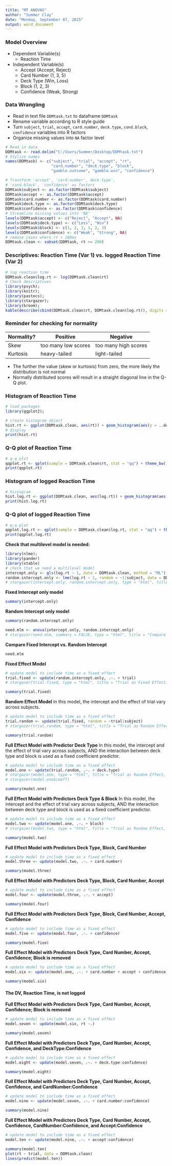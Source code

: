 ---
title: "MT ANOVAS"
author: "Summer Clay"
date: "Monday, September 07, 2015"
output: word_document
---

### Model Overview
* Dependent Variable(s)
    + Reaction Time   
* Independent Variable(s)
    + Accept (Accept, Reject)
    + Card Number (1, 3, 5)
    + Deck Type (Win, Loss)
    + Block (1, 2, 3)
    + Confidence (Weak, Strong)

### Data Wrangling
  + Read in text file `DDMtask.txt` to dataframe `DDMtask`
  + Rename variable according to R style guide
  + Turn `subject`, `trial`, `accept`, `card.number`, `deck.type`, `cond.block`, `confidence` variables into R factors
  + Organize missing values into `NA` factor level
```{r, echo = FALSE}
# Read in data
DDMtask <- read.delim("C:/Users/Summer/Desktop/DDMtask.txt")
# Stylize names
names(DDMtask) <- c("subject", "trial", "accept", "rt", 
                    "card.number", "deck.type", "block", 
                    "gamble.outcome", "gamble.win", "confidence")
```

```{r, echo = FALSE}
# Transform 'accept', 'card.number', deck.type', 
# 'cond.block', 'confidence' as factors
DDMtask$subject <- as.factor(DDMtask$subject)
DDMtask$accept <- as.factor(DDMtask$accept)
DDMtask$card.number <- as.factor(DDMtask$card.number)
DDMtask$deck.type <- as.factor(DDMtask$deck.type)
DDMtask$confidence <- as.factor(DDMtask$confidence)
# Streamline missing values into 'NA'
levels(DDMtask$accept) <- c("Reject", "Accept", NA)
levels(DDMtask$deck.type) <- c("Loss", "Win")
levels(DDMtask$block) <- c(1, 2, 3, 1, 2, 3)
levels(DDMtask$confidence) <- c("Weak", "Strong", NA)
# remove cases where rt < 200ms
DDMtask.clean <- subset(DDMtask, rt >= 200)
```

### Descriptives: Reaction Time (Var 1) vs. logged Reaction Time (Var 2)
```{r, echo = FALSE, results = "asis", message = FALSE}
# log reaction time
DDMtask.clean$log.rt <- log(DDMtask.clean$rt)
# Check descriptives
library(psych);
library(knitr);
library(pastecs);
library(stargazer);
library(broom);
kable(describe(cbind(DDMtask.clean$rt, DDMtask.clean$log.rt)), digits = 2)
```

### Reminder for checking for normality

Normality?        | Positive           | Negative
------------      |----------------    |--------------
Skew              | too many low scores| too many high scores
Kurtosis          | heavy-tailed       | light-tailed

  + The further the value (skew or kurtosis) from zero, the more likely the distribution is not normal
  + Normally distributed scores will result in a straight diagonal line in the Q-Q plot. 

### Histogram of Reaction Time
```{r, echo = FALSE, results = "hide", message = FALSE, fig.width = 4, fig.height = 3}
# load packages
library(ggplot2);
```

``` {r, echo = FALSE, message = FALSE, fig.width = 4, fig.height = 3}
# create histogram object
hist.rt <- ggplot(DDMtask.clean, aes(rt)) + geom_histogram(aes(y = ..density..)) + labs(x = "Reaction Time", y = "Density") + theme_bw() + stat_function(fun = dnorm, args = list(mean = mean(DDMtask.clean$rt, na.rm = TRUE), sd = sd(DDMtask.clean$rt, na.rm = TRUE)), color = "red", size = 1);                                                                                                                                             
# display
print(hist.rt)
```

### Q-Q plot of Reaction Time
```{r, echo = FALSE, message = FALSE, fig.width = 4, fig.height = 3}
# q-q plot
qqplot.rt <- qplot(sample = DDMtask.clean$rt, stat = "qq") + theme_bw();
print(qqplot.rt)
```

### Histogram of logged Reaction Time
``` {r, echo = FALSE, message = FALSE, fig.width = 4, fig.height = 3}
# histogram
hist.log.rt <- ggplot(DDMtask.clean, aes(log.rt)) + geom_histogram(aes(y = ..density..)) + labs(x = "Reaction Time", y = "Density") + theme_bw() + stat_function(fun = dnorm, args = list(mean = mean(DDMtask.clean$log.rt, na.rm = TRUE), sd = sd(DDMtask.clean$log.rt, na.rm = TRUE)), color = "red", size = 1);                                                                                                                                             
print(hist.log.rt)
```

### Q-Q plot of logged Reaction Time
```{r, echo = FALSE, message = FALSE, fig.width = 4, fig.height = 3}
# q-q plot
qqplot.log.rt <- qplot(sample = DDMtask.clean$log.rt, stat = "qq") + theme_bw();
print(qqplot.log.rt)
```



**Check that multilevel model is needed:**
```{r, echo = FALSE, results = "asis", message = FALSE}
library(nlme);
library(pander)
library(xtable)
# check that we need a multilevel model
intercept.only <- gls(log.rt ~ 1, data = DDMtask.clean, method = "ML")
random.intercept.only <- lme(log.rt ~ 1, random = ~1|subject, data = DDMtask.clean, method = "ML", na.action = na.exclude, control = list(opt = "optim"))
# stargazer(intercept.only, random.intercept.only, type = "html", title = "Fixed vs. Random Intercept Only Models", digits = 2)
```

**Fixed Intercept only model**
```{r, echo = FALSE}
summary(intercept.only)
```

**Random Intercept only model**
```{r, echo = FALSE}
summary(random.intercept.only)
```


```{r, echo = FALSE, results = "asis", message = FALSE}
need.mlm <- anova(intercept.only, random.intercept.only)
# stargazer(need.mlm, summary = FALSE, type = "html", title = "Compare Fixed Intercept and Random Intercept Models", digits = 2, omit = c("call", "Model"))
```

**Compare Fixed Intercept vs. Random Intercept**
```{r, echo = FALSE}
need.mlm
```

  
**Fixed Effect Model**
```{r, echo = FALSE, results = "asis", message = FALSE}
# update model to include time as a fixed effect
trial.fixed <- update(random.intercept.only, .~. + trial)
# stargazer(trial.fixed, type = "html", title = "Trial as Fixed Effect, No Predictors")
```

```{r, echo = FALSE}
summary(trial.fixed)
```


**Random Effect Model**
In this model, the intercept and the effect of trial vary across subjects.
```{r, echo = FALSE, results = "asis", message = FALSE}
# update model to include time as a fixed effect
trial.random <- update(trial.fixed, random = ~trial|subject)
# stargazer(trial.random, type = "html", title = "Trial as Random Effect, No Predictors")
```

```{r, echo = FALSE}
summary(trial.random)
```


**Full Effect Model with Predictor Deck Type**
In this model, the intercept and the effect of trial vary across subjects, AND the interaction between deck type and block is used as a fixed coefficient predictor.
```{r, echo = FALSE, results = "asis", message = FALSE}
# update model to include time as a fixed effect
model.one <- update(trial.random, .~. + deck.type)
# stargazer(model.one, type = "html", title = "Trial as Random Effect, Deck as Predictor")
# stargazer(model.one$coeff)
```

```{r, echo = FALSE}
summary(model.one)
```


**Full Effect Model with Predictors Deck Type & Block**
In this model, the intercept and the effect of trial vary across subjects, AND the interaction between deck type and block is used as a fixed coefficient predictor.
```{r, echo = FALSE, results = "asis", message = FALSE}
# update model to include time as a fixed effect
model.two <- update(model.one, .~. + block)
# stargazer(model.two, type = "html", title = "Trial as Random Effect, Deck & Block as Predictors")
```

```{r, echo = FALSE}
summary(model.two)
```

**Full Effect Model with Predictors Deck Type, Block, Card Number**
```{r, echo = FALSE, results = "asis", message = FALSE}
# update model to include time as a fixed effect
model.three <- update(model.two, .~. + card.number)
```

```{r, echo = FALSE}
summary(model.three)
```


**Full Effect Model with Predictors Deck Type, Block, Card Number, Accept**
```{r, echo = FALSE, results = "asis", message = FALSE}
# update model to include time as a fixed effect
model.four <- update(model.three, .~. + accept)
```

```{r, echo = FALSE}
summary(model.four)
```


**Full Effect Model with Predictors Deck Type, Block, Card Number, Accept, Confidence**
```{r, echo = FALSE, results = "asis", message = FALSE}
# update model to include time as a fixed effect
model.five <- update(model.four, .~. + confidence)
```

```{r, echo = FALSE}
summary(model.five)
```


**Full Effect Model with Predictors Deck Type, Card Number, Accept, Confidence; Block is removed**
```{r, echo = FALSE, results = "asis", message = FALSE}
# update model to include time as a fixed effect
model.six <- update(model.one, .~. + card.number + accept + confidence)
```

```{r, echo = FALSE}
summary(model.six)
```



#### The DV, Reaction Time, is not logged
**Full Effect Model with Predictors Deck Type, Card Number, Accept, Confidence; Block is removed**
```{r, echo = FALSE, results = "asis", message = FALSE}
# update model to include time as a fixed effect
model.seven <- update(model.six, rt ~.)
```

```{r, echo = FALSE}
summary(model.seven)
```


**Full Effect Model with Predictors Deck Type, Card Number, Accept, Confidence, and DeckType:Confidence**
```{r, echo = FALSE, results = "asis", message = FALSE}
# update model to include time as a fixed effect
model.eight <- update(model.seven, .~. + deck.type:confidence)
```

```{r, echo = FALSE}
summary(model.eight)
```

**Full Effect Model with Predictors Deck Type, Card Number, Accept, Confidence, and CardNumber:Confidence**
```{r, echo = FALSE, results = "asis", message = FALSE}
# update model to include time as a fixed effect
model.nine <- update(model.seven, .~. + card.number:confidence)
```

```{r, echo = FALSE}
summary(model.nine)
```


**Full Effect Model with Predictors Deck Type, Card Number, Accept, Confidence, CardNumber:Confidence, and Accept:Confidence**
```{r, echo = FALSE, results = "asis", message = FALSE}
# update model to include time as a fixed effect
model.ten <- update(model.nine, .~. + accept:confidence)
```

```{r, echo = FALSE}
summary(model.ten)
plot(rt ~ trial, data = DDMtask.clean)
lines(predict(model.ten))
```


